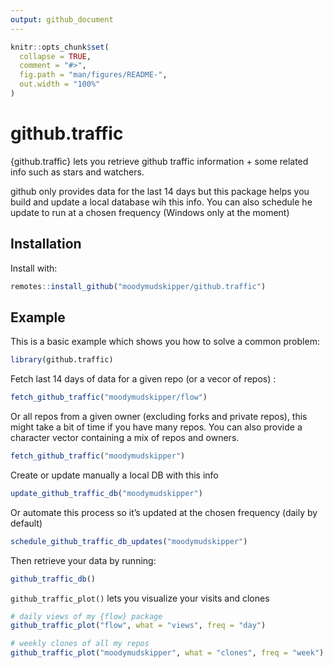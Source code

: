 ```yaml
---
output: github_document
---
```


<!-- README.md is generated from README.Rmd. Please edit that file -->

```r
knitr::opts_chunk$set(
  collapse = TRUE,
  comment = "#>",
  fig.path = "man/figures/README-",
  out.width = "100%"
)
```

# github.traffic

{github.traffic} lets you retrieve github traffic information + some related info such
as stars and watchers.

github only provides data for the last 14 days but this package helps you build
and update a local database wih this info. You can also schedule he update to
run at a chosen frequency (Windows only at the moment)


## Installation

Install with:

``` r
remotes::install_github("moodymudskipper/github.traffic")
```

## Example

This is a basic example which shows you how to solve a common problem:

```r
library(github.traffic)
```

Fetch last 14 days of data for a given repo (or a vecor of repos) :

```r
fetch_github_traffic("moodymudskipper/flow")
```

Or all repos from a given owner (excluding forks and private repos), this
might take a bit of time if you have many repos. You can also provide a 
character vector containing a mix of repos and owners.

```r
fetch_github_traffic("moodymudskipper")
```

Create or update manually a local DB with this info

```r
update_github_traffic_db("moodymudskipper") 
```

Or automate this process so it's updated at the chosen frequency (daily by default)

```r
schedule_github_traffic_db_updates("moodymudskipper")
```

Then retrieve your data by running:

```r
github_traffic_db()
```

`github_traffic_plot()` lets you visualize your visits and clones

```r
# daily views of my {flow} package 
github_traffic_plot("flow", what = "views", freq = "day")

# weekly clones of all my repos
github_traffic_plot("moodymudskipper", what = "clones", freq = "week")
```

